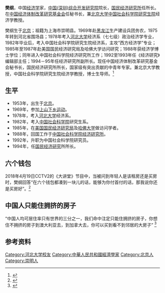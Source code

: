 
'''樊纲'''{{BD|1953年|9月20日||}}，中国[[经济学|经济学]]家，[[中国(深圳)综合开发研究院|中国(深圳)综合开发研究院]]院长，[[国民经济研究所|国民经济研究所]]任所长。在[[中国经济体制改革研究基金会|中国经济体制改革研究基金会]]任秘书长，兼[[北京大学|北京大学]][[中国社会科学院研究生院|中国社会科学院研究生院]]经济学教授。

樊纲生于[[北京|北京]]；祖籍为上海市崇明县。1969年赴[[黑龙江|黑龙江]]生产建设兵团务农，1975年转到河北省围场县；1978年考入[[河北大学|河北大学]]经济系（七七级）政治经济学专业，1982年毕业后，考入中国社会科学院研究生院经济系，主攻“西方经济学”专业；1985年至1987年赴美国国民经济研究局及哈佛大学访问研究；1988年获经济学博士学位；同年进入中国社会科学院经济研究所工作；1992至1993年任《经济研究》编辑部主任；1994－95年任经济研究所副所长。现任中国经济体制改革研究基金会秘书长，国民经济研究所所长，国家级有突出贡献的中青年专家。兼北京大学教授，中国社会科学院研究生院经济学教授，博士生导师。<ref>{{Cite web |url=http://newclimateeconomy.net/content/Fan-Gang |title=Members of the Economic Advisory Panel |access-date=2015-06-20 |archive-date=2020-08-15 |archive-url=https://web.archive.org/web/20200815205358/http://newclimateeconomy.net/content/Fan-Gang |dead-url=no }}</ref>

==生平==
* 1953年，出生于[[北京|北京]]。
* 1969年，参加[[上山下乡运动|上山下乡运动]]。
* 1978年，考入[[河北大学|河北大学]]经济系。
* 1982年，考入[[中国社会科学院|中国社会科学院]]研究生系。
* 1985年，在[[美国国民经济研究局|美国国民经济研究局]]及[[哈佛大学|哈佛大学]]做访问学者。
* 1988年，回国工作于[[中国社会科学院经济研究所|中国社会科学院经济研究所]]。
* 1992年，升职为中国社会科学院研究员。
* 1994年，任[[国民经济研究|国民经济研究]]所所长。

==六个钱包==
2018年4月19日CCTV2的《大讲堂》节目中，当被问到年轻人是该租房还是买房时，樊纲回答“在六个钱包都凑到一块儿的话，能够为你付首付的话，那我说你还是买房好”。<ref>{{Cite web |url=https://www.youtube.com/watch?v=uG_zywXzays&vl=zh-Hans |title=《中国经济大讲堂》 20180419 央行货币政策委员会委员--樊纲 |access-date=2018-05-07 |archive-date=2020-04-07 |archive-url=https://web.archive.org/web/20200407203205/https://www.youtube.com/watch?v=uG_zywXzays&vl=zh-Hans |dead-url=no }}</ref>

==中国人只能住拥挤的房子==
“中国人均可居住率只有世界的三分之一，我们命中注定只能住拥挤的房子，你想住不拥挤的房子到澳大利亚去，到加拿大去，你可以买到看不到邻居的大房子”
<ref>{{Cite web |url=http://finance.jrj.com.cn/2018/07/24111524855333.shtml |title=樊纲：中国人只能住拥挤的房子 想住大房子到澳大利亚 |access-date=2018-07-24 |archive-date=2020-04-07 |archive-url=https://web.archive.org/web/20200407203213/http://finance.jrj.com.cn/2018/07/24111524855333.shtml |dead-url=no }}</ref>

==参考资料==
<references/>
{{Authority control}}

[[Category:河北大学校友|Category:河北大学校友]]
[[Category:中華人民共和國經濟學家|Category:中華人民共和國經濟學家]]
[[Category:北京人|Category:北京人]]
[[Category:崇明人|Category:崇明人]]